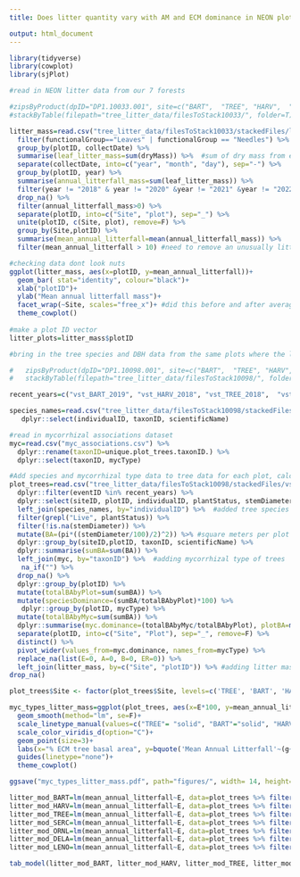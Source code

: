 ```yaml
---
title: Does litter quantity vary with AM and ECM dominance in NEON plots?

output: html_document
---
```


```r

library(tidyverse)
library(cowplot)
library(sjPlot)

#read in NEON litter data from our 7 forests

#zipsByProduct(dpID="DP1.10033.001", site=c("BART",  "TREE", "HARV",  "ORNL", "DELA", "LENO", "SERC"), package="basic", savepath="tree_litter_data/")  
#stackByTable(filepath="tree_litter_data/filesToStack10033/", folder=T)

litter_mass=read.csv("tree_litter_data/filesToStack10033/stackedFiles/ltr_massdata.csv") %>% 
  filter(functionalGroup=="Leaves" | functionalGroup == "Needles") %>% 
  group_by(plotID, collectDate) %>% 
  summarise(leaf_litter_mass=sum(dryMass)) %>%  #sum of dry mass from each plot on each collection date 
  separate(collectDate, into=c("year", "month", "day"), sep="-") %>% 
  group_by(plotID, year) %>% 
  summarise(annual_litterfall_mass=sum(leaf_litter_mass)) %>% 
  filter(year != "2018" & year != "2020" &year != "2021" &year != "2022") %>% 
  drop_na() %>% 
  filter(annual_litterfall_mass>0) %>% 
  separate(plotID, into=c("Site", "plot"), sep="_") %>% 
  unite(plotID, c(Site, plot), remove=F) %>% 
  group_by(Site,plotID) %>% 
  summarise(mean_annual_litterfall=mean(annual_litterfall_mass)) %>% 
  filter(mean_annual_litterfall > 10) #need to remove an unusually litterless plot in SERC (filtering to remove plots w/ less than 10g)

#checking data dont look nuts
ggplot(litter_mass, aes(x=plotID, y=mean_annual_litterfall))+
  geom_bar( stat="identity", colour="black")+
  xlab("plotID")+
  ylab("Mean annual litterfall mass")+
  facet_wrap(~Site, scales="free_x")+ #did this before and after averaging the years; with both years and site, use facet_grid
  theme_cowplot()
  
#make a plot ID vector
litter_plots=litter_mass$plotID

#bring in the tree species and DBH data from the same plots where the litter data is from:

#   zipsByProduct(dpID="DP1.10098.001", site=c("BART",  "TREE", "HARV",  "ORNL", "DELA", "LENO", "SERC"), package="basic", savepath="tree_litter_data/")  
#   stackByTable(filepath="tree_litter_data/filesToStack10098/", folder=T)

recent_years=c("vst_BART_2019", "vst_HARV_2018", "vst_TREE_2018",  "vst_ORNL_2017", "vst_DELA_2017", "vst_LENO_2018",  "vst_SERC_2018")

species_names=read.csv("tree_litter_data/filesToStack10098/stackedFiles/vst_mappingandtagging.csv") %>% 
   dplyr::select(individualID, taxonID, scientificName)

#read in mycorrhizal associations dataset
myc=read.csv("myc_associations.csv") %>% 
  dplyr::rename(taxonID=unique.plot_trees.taxonID.) %>% 
  dplyr::select(taxonID, mycType) 

#Add species and mycorrhizal type data to tree data for each plot, calculate relative AM and ECM basal area
plot_trees=read.csv("tree_litter_data/filesToStack10098/stackedFiles/vst_apparentindividual.csv") %>% 
  dplyr::filter(eventID %in% recent_years) %>% 
  dplyr::select(siteID, plotID, individualID, plantStatus, stemDiameter) %>% 
  left_join(species_names, by="individualID") %>%  #added tree species
  filter(grepl("Live", plantStatus)) %>% 
  filter(!is.na(stemDiameter)) %>% 
  mutate(BA=(pi*((stemDiameter/100)/2)^2)) %>% #square meters per plot
  dplyr::group_by(siteID,plotID, taxonID, scientificName) %>% 
  dplyr::summarise(sumBA=sum(BA)) %>% 
  left_join(myc, by="taxonID") %>%  #adding mycorrhizal type of trees
   na_if("") %>%
  drop_na() %>% 
  dplyr::group_by(plotID) %>% 
  mutate(totalBAbyPlot=sum(sumBA)) %>%
  mutate(speciesDominance=(sumBA/totalBAbyPlot)*100) %>% 
   dplyr::group_by(plotID, mycType) %>% 
  mutate(totalBAbyMyc=sum(sumBA)) %>% 
  dplyr::summarise(myc.dominance=(totalBAbyMyc/totalBAbyPlot), plotBA=mean(totalBAbyPlot)) %>%
  separate(plotID, into=c("Site", "Plot"), sep="_", remove=F) %>%
  distinct() %>% 
  pivot_wider(values_from=myc.dominance, names_from=mycType) %>% 
  replace_na(list(E=0, A=0, B=0, ER=0)) %>% 
  left_join(litter_mass, by=c("Site", "plotID")) %>% #adding litter mass
drop_na()

plot_trees$Site <- factor(plot_trees$Site, levels=c('TREE', 'BART', 'HARV','SERC', 'ORNL', 'DELA', 'LENO'))

```


```r

myc_types_litter_mass=ggplot(plot_trees, aes(x=E*100, y=mean_annual_litterfall, color=Site, linetype=Site))+
  geom_smooth(method="lm", se=F)+
  scale_linetype_manual(values=c("TREE"= "solid", "BART"="solid", "HARV"="dashed", "SERC"="dashed", "ORNL"="dashed", "DELA"="dashed", "LENO"="dashed"))+
  scale_color_viridis_d(option="C")+
  geom_point(size=3)+
  labs(x="% ECM tree basal area", y=bquote('Mean Annual Litterfall'~(g~'0.5'~m^-2)))+
  guides(linetype="none")+
  theme_cowplot()

ggsave("myc_types_litter_mass.pdf", path="figures/", width= 14, height= 12, units="cm")

litter_mod_BART=lm(mean_annual_litterfall~E, data=plot_trees %>% filter(Site=="BART"))
litter_mod_HARV=lm(mean_annual_litterfall~E, data=plot_trees %>% filter(Site=="HARV"))
litter_mod_TREE=lm(mean_annual_litterfall~E, data=plot_trees %>% filter(Site=="TREE"))
litter_mod_SERC=lm(mean_annual_litterfall~E, data=plot_trees %>% filter(Site=="SERC"))
litter_mod_ORNL=lm(mean_annual_litterfall~E, data=plot_trees %>% filter(Site=="ORNL"))
litter_mod_DELA=lm(mean_annual_litterfall~E, data=plot_trees %>% filter(Site=="DELA"))
litter_mod_LENO=lm(mean_annual_litterfall~E, data=plot_trees %>% filter(Site=="LENO"))

tab_model(litter_mod_BART, litter_mod_HARV, litter_mod_TREE, litter_mod_SERC, litter_mod_ORNL, litter_mod_DELA, litter_mod_LENO, show.se = TRUE, show.ci = FALSE, digits = 2, digits.re = 2, show.std = TRUE)
```

